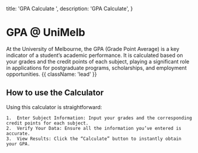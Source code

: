 
  title: 'GPA Calculate ',
  description:
    'GPA Calculate',
}

<HeroPattern />

# GPA @ UniMelb

 At the University of Melbourne, the GPA (Grade Point Average) is a key indicator of a student’s academic performance. It is calculated based on your grades and the credit points of each subject, playing a significant role in applications for postgraduate programs, scholarships, and employment opportunities. {{ className: 'lead' }}

## How to use the Calculator

 Using this calculator is straightforward:

	1.	Enter Subject Information: Input your grades and the corresponding credit points for each subject.
	2.	Verify Your Data: Ensure all the information you’ve entered is accurate.
	3.	View Results: Click the “Calculate” button to instantly obtain your GPA.

<SubjectManagement />
